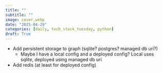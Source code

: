 ```yaml
---
title: ""
subtitle: ""
image: cover.webp
date: "2025-04-29"
categories: [daily, tech_stack_tuesday, python]
draft: True
---
```




- Add persistent storage to graph (sqlite? postgres? managed db uri?)
	- Maybe I have a local config and a deployed config?
	Local uses sqlite, deployed using managed db uri
- Add redis (at least for deployed config)


